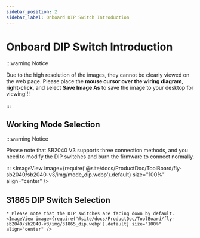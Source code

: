 ```yaml
---
sidebar_position: 2
sidebar_label: Onboard DIP Switch Introduction
---
```


# Onboard DIP Switch Introduction

:::warning Notice

Due to the high resolution of the images, they cannot be clearly viewed on the web page. Please place the **mouse cursor over the wiring diagram**, **right-click**, and select **Save Image As** to save the image to your desktop for viewing!!!

:::

## Working Mode Selection

:::warning Notice

Please note that SB2040 V3 supports three connection methods, and you need to modify the DIP switches and burn the firmware to connect normally.

:::
    <ImageView image={require('@site/docs/ProductDoc/ToolBoard/fly-sb2040/sb2040-v3/img/mode_dip.webp').default} size="100%" align="center" />

## 31865 DIP Switch Selection

    * Please note that the DIP switches are facing down by default.
    <ImageView image={require('@site/docs/ProductDoc/ToolBoard/fly-sb2040/sb2040-v3/img/31865_dip.webp').default} size="100%" align="center" />

